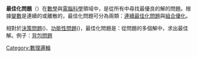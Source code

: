 {{Expert|time=2015-12-14T03:42:13+00:00}}
{{NoteTA
|G1 = IT
}}
'''最佳化問題'''（{{lang-en|Optimization problem}}）在[[數學|數學]]與[[電腦科學|電腦科學]]領域中，是從所有{{link-en|可行解|feasible solution}}中尋找最優良的解的問題。根據[[變數|變數]]是連續的或離散的，最佳化問題可分為兩類：[[連續最佳化問題|連續最佳化問題]]與[[組合優化|組合優化]]。

相對於[[決策問題|決策問題]]({{lang|en|Decision problem}})、[[功能性問題|功能性問題]]({{lang|en|Function problem}})，最佳化問題是：從問題的多個解中，求出最佳解。例子：[[背包問題|背包問題]]

{{系统工程}}
{{Authority control}}

[[Category:數理邏輯|Category:數理邏輯]]